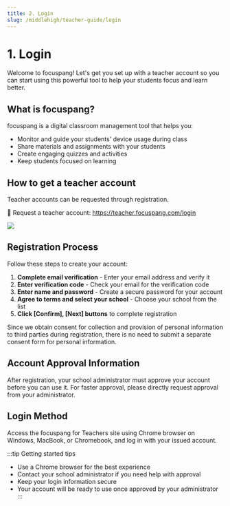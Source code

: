 ```yaml
---
title: 2. Login
slug: /middlehigh/teacher-guide/login
---
```



# 1. Login

Welcome to focuspang! Let's get you set up with a teacher account so you can start using this powerful tool to help your students focus and learn better.

## What is focuspang?

focuspang is a digital classroom management tool that helps you:

- Monitor and guide your students' device usage during class
- Share materials and assignments with your students
- Create engaging quizzes and activities
- Keep students focused on learning

## How to get a teacher account

Teacher accounts can be requested through registration.

🔗 Request a teacher account: https://teacher.focuspang.com/login

<Image src="/img/en/middlehigh/teacher/01-01.jpg" size="lg" />

## Registration Process

Follow these steps to create your account:

1. **Complete email verification** - Enter your email address and verify it
2. **Enter verification code** - Check your email for the verification code
3. **Enter name and password** - Create a secure password for your account
4. **Agree to terms and select your school** - Choose your school from the list
5. **Click [Confirm], [Next] buttons** to complete registration

Since we obtain consent for collection and provision of personal information to third parties during registration, there is no need to submit a separate consent form for personal information.

## Account Approval Information

After registration, your school administrator must approve your account before you can use it.
For faster approval, please directly request approval from your administrator.

## Login Method

Access the focuspang for Teachers site using Chrome browser on Windows, MacBook, or Chromebook, and log in with your issued account.

:::tip Getting started tips

- Use a Chrome browser for the best experience
- Contact your school administrator if you need help with approval
- Keep your login information secure
- Your account will be ready to use once approved by your administrator
  :::
